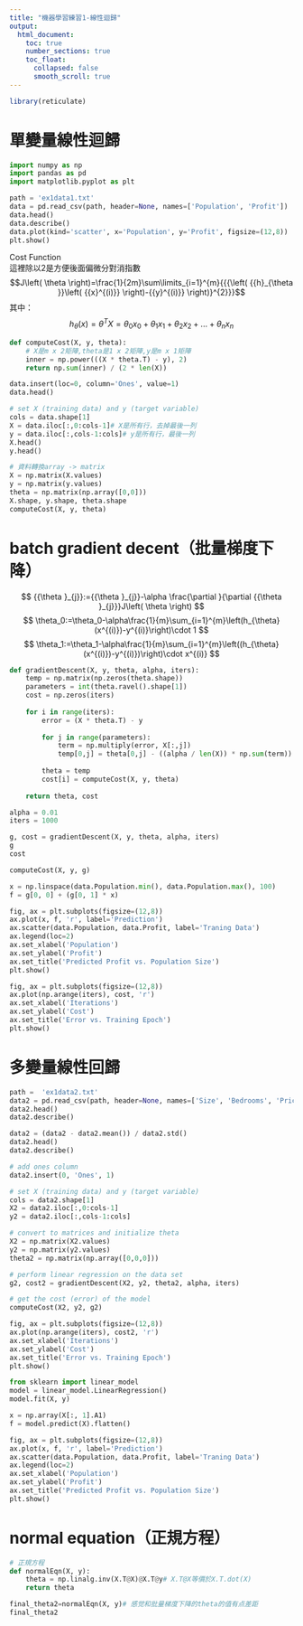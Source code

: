 ```yaml
---
title: "機器學習練習1-線性迴歸"
output:
  html_document:
    toc: true
    number_sections: true
    toc_float:
      collapsed: false
      smooth_scroll: true
---
```


```r
library(reticulate)
```

# 單變量線性迴歸
```python
import numpy as np
import pandas as pd
import matplotlib.pyplot as plt
```

```python
path = 'ex1data1.txt'
data = pd.read_csv(path, header=None, names=['Population', 'Profit'])
data.head()
data.describe()
data.plot(kind='scatter', x='Population', y='Profit', figsize=(12,8))
plt.show()
```

Cost Function\
這裡除以2是方便後面偏微分對消指數\
$$J\left( \theta  \right)=\frac{1}{2m}\sum\limits_{i=1}^{m}{{{\left( {{h}_{\theta }}\left( {{x}^{(i)}} \right)-{{y}^{(i)}} \right)}^{2}}}$$
其中：
$$
{{h}_{\theta }}\left( x \right)={{\theta }^{T}}X={{\theta }_{0}}{{x}_{0}}+{{\theta }_{1}}{{x}_{1}}+{{\theta }_{2}}{{x}_{2}}+...+{{\theta }_{n}}{{x}_{n}}
$$

```python
def computeCost(X, y, theta):
    # X是m x 2矩陣,theta是1 x 2矩陣,y是m x 1矩陣
    inner = np.power(((X * theta.T) - y), 2)
    return np.sum(inner) / (2 * len(X))
```

```python
data.insert(loc=0, column='Ones', value=1)
data.head()
```

```python
# set X (training data) and y (target variable)
cols = data.shape[1]
X = data.iloc[:,0:cols-1]# X是所有行，去掉最後一列
y = data.iloc[:,cols-1:cols]# y是所有行，最後一列
X.head()
y.head()
```

```python
# 資料轉換array -> matrix
X = np.matrix(X.values)
y = np.matrix(y.values)
theta = np.matrix(np.array([0,0]))
X.shape, y.shape, theta.shape
computeCost(X, y, theta)
```

# batch gradient decent（批量梯度下降）

$$
{{\theta }_{j}}:={{\theta }_{j}}-\alpha \frac{\partial }{\partial {{\theta }_{j}}}J\left( \theta  \right)
$$
$$
\theta_0:=\theta_0-\alpha\frac{1}{m}\sum_{i=1}^{m}\left(h_{\theta}(x^{(i)})-y^{(i)}\right)\cdot 1
$$
$$
\theta_1:=\theta_1-\alpha\frac{1}{m}\sum_{i=1}^{m}\left((h_{\theta}(x^{(i)})-y^{(i)})\right)\cdot x^{(i)}
$$

```python
def gradientDescent(X, y, theta, alpha, iters):
    temp = np.matrix(np.zeros(theta.shape))
    parameters = int(theta.ravel().shape[1])
    cost = np.zeros(iters)
    
    for i in range(iters):
        error = (X * theta.T) - y
        
        for j in range(parameters):
            term = np.multiply(error, X[:,j])
            temp[0,j] = theta[0,j] - ((alpha / len(X)) * np.sum(term))
            
        theta = temp
        cost[i] = computeCost(X, y, theta)
        
    return theta, cost
```

```python
alpha = 0.01
iters = 1000
```

```python
g, cost = gradientDescent(X, y, theta, alpha, iters)
g
cost
```

```python
computeCost(X, y, g)
```

```python
x = np.linspace(data.Population.min(), data.Population.max(), 100)
f = g[0, 0] + (g[0, 1] * x)

fig, ax = plt.subplots(figsize=(12,8))
ax.plot(x, f, 'r', label='Prediction')
ax.scatter(data.Population, data.Profit, label='Traning Data')
ax.legend(loc=2)
ax.set_xlabel('Population')
ax.set_ylabel('Profit')
ax.set_title('Predicted Profit vs. Population Size')
plt.show()
```

```python
fig, ax = plt.subplots(figsize=(12,8))
ax.plot(np.arange(iters), cost, 'r')
ax.set_xlabel('Iterations')
ax.set_ylabel('Cost')
ax.set_title('Error vs. Training Epoch')
plt.show()
```

# 多變量線性回歸
```python
path =  'ex1data2.txt'
data2 = pd.read_csv(path, header=None, names=['Size', 'Bedrooms', 'Price'])
data2.head()
data2.describe()
```

```python
data2 = (data2 - data2.mean()) / data2.std()
data2.head()
data2.describe()
```

```python
# add ones column
data2.insert(0, 'Ones', 1)

# set X (training data) and y (target variable)
cols = data2.shape[1]
X2 = data2.iloc[:,0:cols-1]
y2 = data2.iloc[:,cols-1:cols]

# convert to matrices and initialize theta
X2 = np.matrix(X2.values)
y2 = np.matrix(y2.values)
theta2 = np.matrix(np.array([0,0,0]))

# perform linear regression on the data set
g2, cost2 = gradientDescent(X2, y2, theta2, alpha, iters)

# get the cost (error) of the model
computeCost(X2, y2, g2)
```

```python
fig, ax = plt.subplots(figsize=(12,8))
ax.plot(np.arange(iters), cost2, 'r')
ax.set_xlabel('Iterations')
ax.set_ylabel('Cost')
ax.set_title('Error vs. Training Epoch')
plt.show()
```

```python
from sklearn import linear_model
model = linear_model.LinearRegression()
model.fit(X, y)

x = np.array(X[:, 1].A1)
f = model.predict(X).flatten()

fig, ax = plt.subplots(figsize=(12,8))
ax.plot(x, f, 'r', label='Prediction')
ax.scatter(data.Population, data.Profit, label='Traning Data')
ax.legend(loc=2)
ax.set_xlabel('Population')
ax.set_ylabel('Profit')
ax.set_title('Predicted Profit vs. Population Size')
plt.show()
```

# normal equation（正規方程）
```python
# 正規方程
def normalEqn(X, y):
    theta = np.linalg.inv(X.T@X)@X.T@y# X.T@X等價於X.T.dot(X)
    return theta
```

```python
final_theta2=normalEqn(X, y)# 感觉和批量梯度下降的theta的值有点差距
final_theta2
```

